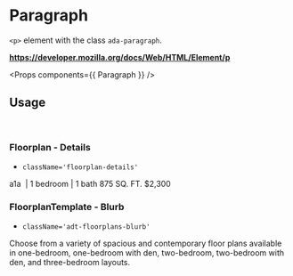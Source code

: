 <!-- Packages -->

<!-- Components -->

# Paragraph

`<p>` element with the class `ada-paragraph`.

**https://developer.mozilla.org/docs/Web/HTML/Element/p**

<Preview>  
  <Paragraph />  
</Preview>  

<Props components={{ Paragraph }} />  

## Usage

<br />

### Floorplan - Details

- `className='floorplan-details'`

<Preview id='floorplan-details-preview'>
  <Paragraph className='floorplan-details'>
    <Span className='floorplan-name'>a1a</Span>
    <Span className='floorplan-name'>&nbsp;| 1 bedroom | 1 bath</Span>
  </Paragraph>
  <Paragraph className='floorplan-sqft'>
    875 SQ. FT.
  </Paragraph>
  <Paragraph className='floorplan-rent'>
    $2,300
  </Paragraph>
</Preview>

### FloorplanTemplate - Blurb

- `className='adt-floorplans-blurb'`

<Preview>
  <Paragraph className='adt-floorplans-blurb'>
    Choose from a variety of spacious and contemporary floor plans available in one-bedroom, one-bedroom with den, two-bedroom, two-bedroom with den, and three-bedroom layouts.
  </Paragraph>
</Preview>
